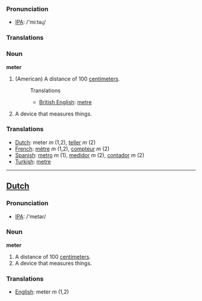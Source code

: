 === Pronunciation ===
*[[w:IPA|IPA]]: /'miːtəɻ/

=== Translations ===

=== Noun ===

'''meter'''

#(American) A distance of 100 [[centimeter]]s.
#:Translations
#:*[[British English]]: [[metre]]
# A device that measures things.

=== Translations ===
*[[Dutch]]: meter ''m'' (1,2), [[teller]] ''m'' (2)
*[[French]]: [[mètre]] ''m'' (1,2), [[compteur]] ''m'' (2)
*[[Spanish]]: [[metro]] ''m'' (1), [[medidor]] ''m'' (2), [[contador]] ''m'' (2)
*[[Turkish]]: [[metre]]

----

==[[Dutch]]==

=== Pronunciation ===
*[[w:IPA|IPA]]: /'metər/

=== Noun ===

'''meter'''

# A distance of 100 [[centimeter]]s.
# A device that measures things.

=== Translations ===
*[[English]]: meter ''m'' (1,2)